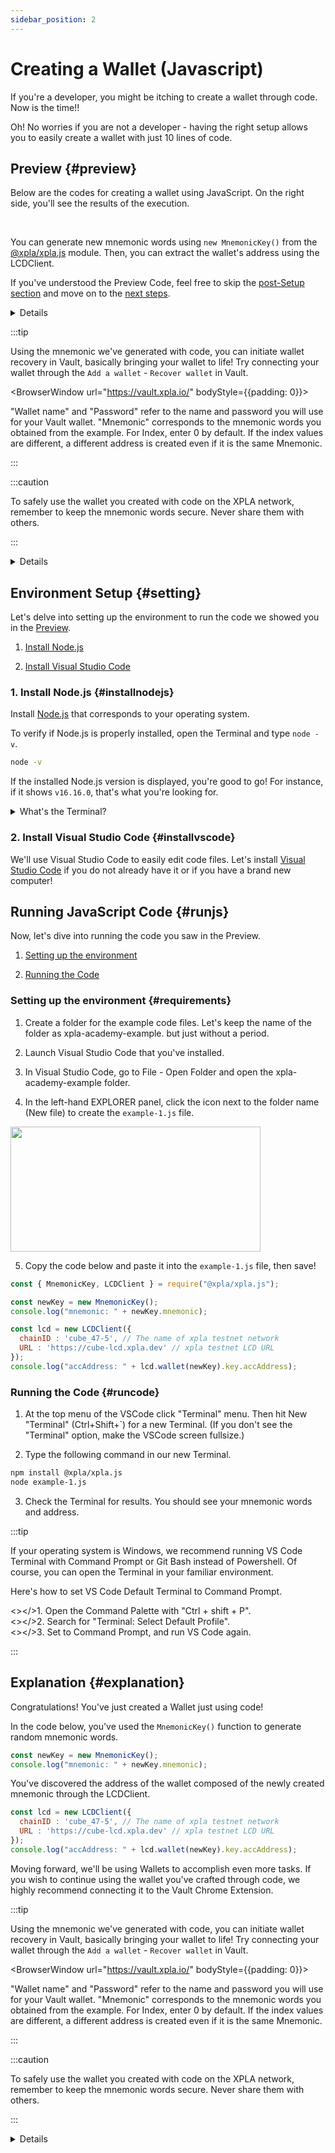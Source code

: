 ```yaml
---
sidebar_position: 2
---
```


# Creating a Wallet (Javascript)


If you're a developer, you might be itching to create a wallet through code. Now is the time!!

Oh! No worries if you are not a developer - having the right setup allows you to easily create a wallet with just 10 lines of code.

## Preview {#preview}

Below are the codes for creating a wallet using JavaScript. On the right side, you'll see the results of the execution.

<Ex01 />

<br/>

You can generate new mnemonic words using `new MnemonicKey()` from the [@xpla/xpla.js](https://www.npmjs.com/package/@xpla/xpla.js) module. Then, you can extract the wallet's address using the LCDClient.

If you've understood the Preview Code, feel free to skip the [post-Setup section](/startlearning/settings/create-wallet/create-wallet-with-js#setting) and move on to the [next steps](/startlearning/settings/create-wallet/get-testnet-xpla).


<Details summary={"Creating a Wallet Using React"} style={{backgroundColor : 'white'}}>
<Ex01_react />
</Details>

:::tip

Using the mnemonic we've generated with code, you can initiate wallet recovery in Vault, basically bringing your wallet to life! Try connecting your wallet through the `Add a wallet` - `Recover wallet` in Vault.

<BrowserWindow url="https://vault.xpla.io/" bodyStyle={{padding: 0}}>
<div className="flex justify-center" style={{backgroundColor : 'hsl(240, 20%, 97%)', position : 'relative'}}>
    <div style={{position : 'absolute', backgroundColor : '#FC9803', height : '17px', width : '100%', top : 0, zIndex : 0}} />
    <div style={{position : 'absolute', backgroundColor : '#031435', height : '60px', width : '100%', top : 17, zIndex : 0}} />
    <VaultImgCard style={{zIndex : 1}} imgSrc="/img/2-settings/1-create-wallet/create-wallet-with-js/recover-wallet.png" />
</div>
</BrowserWindow>

"Wallet name" and "Password" refer to the name and password you will use for your Vault wallet. "Mnemonic" corresponds to the mnemonic words you obtained from the example. For Index, enter 0 by default. If the index values are different, a different address is created even if it is the same Mnemonic.

:::

:::caution

To safely use the wallet you created with code on the XPLA network, remember to keep the mnemonic words secure. Never share them with others.

:::

<Details summary={'What is an LCDClient?'}>

The LCDClient is a tool for fetching data from the XPLA blockchain. If you'd like to know more, refer to the <a target="_blank" href="https://docs.xpla.io/develop/develop/guides/start-the-light-client-daemon/" >Docs</a>.

Even if you don't fully grasp this right now, it's okay. The key takeaway? Just remember that you can create a wallet through code!

</Details>

## Environment Setup {#setting}

Let's delve into setting up the environment to run the code we showed you in the [Preview](/startlearning/settings/create-wallet/create-wallet-with-js#preview).

1. [Install Node.js](/startlearning/settings/create-wallet/create-wallet-with-js#installnodejs)

2. [Install Visual Studio Code](/startlearning/settings/create-wallet/create-wallet-with-js#installvscode)

### 1. Install Node.js {#installnodejs}

Install [Node.js](https://nodejs.org/en/download/) that corresponds to your operating system.

To verify if Node.js is properly installed, open the Terminal and type `node -v`.

```bash
node -v
```

If the installed Node.js version is displayed, you're good to go! For instance, if it shows `v16.16.0`, that's what you're looking for.

<details>
  <summary>What's the Terminal?</summary>
It's a tool for controlling computer systems. If you're new to development, you might not be familiar with accessing the terminal. Depending on your operating system, you can access the terminal like this!


<Tabs groupId="operating-systems">
  <TabItem value="win" label="Windows">
    Open Windows RUN (Win + R) application. Then simply enter cmd.
  </TabItem>
  <TabItem value="mac" label="macOS">
    You can find out more information on <a href="https://support.apple.com/en-lamr/guide/terminal/apd5265185d-f365-44cb-8b09-71a064a42125/mac" target="_blank">Apple's official website.</a>
  </TabItem>
</Tabs>
</details>

### 2. Install Visual Studio Code {#installvscode}

We'll use Visual Studio Code to easily edit code files. Let's install [Visual Studio Code](https://code.visualstudio.com/download) if you do not already have it or if you have a brand new computer!

## Running JavaScript Code {#runjs}

Now, let's dive into running the code you saw in the Preview.

1. [Setting up the environment](/startlearning/settings/create-wallet/create-wallet-with-js#requirements)

2. [Running the Code](/startlearning/settings/create-wallet/create-wallet-with-js#runcode)

### Setting up the environment {#requirements}

  1. Create a folder for the example code files. Let's keep the name of the folder as xpla-academy-example. but just without a period. 

  2. Launch Visual Studio Code that you've installed.

  3. In Visual Studio Code, go to File - Open Folder and open the xpla-academy-example folder.

  4. In the left-hand EXPLORER panel, click the icon next to the folder name (New file) to create the `example-1.js` file.
  <img src="/img/2-settings/1-create-wallet/vscode-newfile.png"  width="400" height="200" />

  5. Copy the code below and paste it into the `example-1.js` file, then save!

  ```js
  const { MnemonicKey, LCDClient } = require("@xpla/xpla.js");

  const newKey = new MnemonicKey();
  console.log("mnemonic: " + newKey.mnemonic);

  const lcd = new LCDClient({
    chainID : 'cube_47-5', // The name of xpla testnet network
    URL : 'https://cube-lcd.xpla.dev' // xpla testnet LCD URL
  });
  console.log("accAddress: " + lcd.wallet(newKey).key.accAddress);
  ```

### Running the Code {#runcode}

  1. At the top menu of the VSCode click "Terminal" menu. Then hit New "Terminal" (Ctrl+Shift+`) for a new Terminal. (If you don't see the "Terminal" option, make the VSCode screen fullsize.)

  2. Type the following command in our new Terminal.

  ```bash
  npm install @xpla/xpla.js
  node example-1.js
  ```

  3. Check the Terminal for results. You should see your mnemonic words and address.

  :::tip

  If your operating system is Windows, we recommend running VS Code Terminal with Command Prompt or Git Bash instead of Powershell. Of course, you can open the Terminal in your familiar environment.

  Here's how to set VS Code Default Terminal to Command Prompt.

  <></>1. Open the Command Palette with "Ctrl + shift + P".
  <br />
  <></>2. Search for "Terminal: Select Default Profile".
  <br />
  <></>3. Set to Command Prompt, and run VS Code again.

  :::
 
## Explanation {#explanation}

Congratulations! You've just created a Wallet just using code!

In the code below, you've used the `MnemonicKey()` function to generate random mnemonic words.

```js
const newKey = new MnemonicKey();
console.log("mnemonic: " + newKey.mnemonic);
```

You've discovered the address of the wallet composed of the newly created mnemonic through the LCDClient.

```js
const lcd = new LCDClient({
  chainID : 'cube_47-5', // The name of xpla testnet network
  URL : 'https://cube-lcd.xpla.dev' // xpla testnet LCD URL
});
console.log("accAddress: " + lcd.wallet(newKey).key.accAddress);
```

Moving forward, we'll be using Wallets to accomplish even more tasks. If you wish to continue using the wallet you've crafted through code, we highly recommend connecting it to the Vault Chrome Extension.

:::tip

Using the mnemonic we've generated with code, you can initiate wallet recovery in Vault, basically bringing your wallet to life! Try connecting your wallet through the `Add a wallet` - `Recover wallet` in Vault.

<BrowserWindow url="https://vault.xpla.io/" bodyStyle={{padding: 0}}>
<div className="flex justify-center" style={{backgroundColor : 'hsl(240, 20%, 97%)', position : 'relative'}}>
    <div style={{position : 'absolute', backgroundColor : '#FC9803', height : '17px', width : '100%', top : 0, zIndex : 0}} />
    <div style={{position : 'absolute', backgroundColor : '#031435', height : '60px', width : '100%', top : 17, zIndex : 0}} />
    <VaultImgCard style={{zIndex : 1}} imgSrc="/img/2-settings/1-create-wallet/create-wallet-with-js/recover-wallet.png" />
</div>
</BrowserWindow>

"Wallet name" and "Password" refer to the name and password you will use for your Vault wallet. "Mnemonic" corresponds to the mnemonic words you obtained from the example. For Index, enter 0 by default. If the index values are different, a different address is created even if it is the same Mnemonic.

:::

:::caution

To safely use the wallet you created with code on the XPLA network, remember to keep the mnemonic words secure. Never share them with others.

:::

<Details summary={'What is an LCDClient?'}>
The LCDClient is a tool for fetching data from the XPLA blockchain. If you'd like to know more, refer to the <a target="_blank" href="https://docs.xpla.io/develop/develop/guides/start-the-light-client-daemon/" >Docs</a>.

Even if you don't fully grasp this right now, it's okay. The key takeaway? Just remember that you can create a wallet through code!
</Details>



